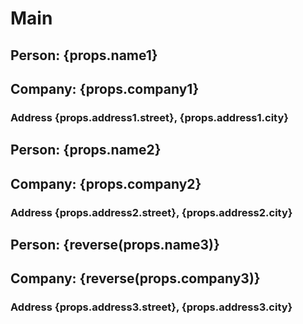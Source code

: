 # Main

## Person: {props.name1}

## Company: {props.company1}

### Address {props.address1.street}, {props.address1.city}

## Person: {props.name2}

## Company: {props.company2}

### Address {props.address2.street}, {props.address2.city}

## Person: {reverse(props.name3)}

## Company: {reverse(props.company3)}

### Address {props.address3.street}, {props.address3.city}
